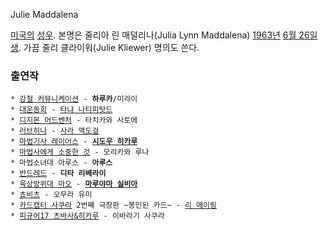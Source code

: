 Julie Maddalena 

[[미국]]의 [[성우]]. 본명은 줄리아 린 매덜리나(Julia Lynn Maddalena) [[1963년]] [[6월 26일]]생. 가끔 줄리 클라이워(Julie Kliewer) 명의도 쓴다.

=== 출연작 ===
 * [[강철 커뮤니케이션]] - '''하루카'''/미라이
 * [[대운동회]] - [[타냐 나티피탓드]]
 * [[디지몬 어드벤처]] - 타치카와 사토에
 * [[러브히나]] - [[사라 맥도걸]]
 * [[마법기사 레이어스]] - '''[[시도우 히카루]]'''
 * [[마법사에게 소중한 것]] - 모리카와 루나
 * 마법소녀대 아루스 - '''아루스'''
 * [[반드레드]] - '''디타 리베라이'''
 * [[육상방위대 마오]] - '''[[마루야마 실비아]]'''
 * [[쵸비츠]] - 오무라 유미
 * [[카드캡터 사쿠라]] 2번째 극장판 ~봉인된 카드~ - [[리 메이링]]
 * [[피규어17 츠바사&히카루]] - 이바라기 사쿠라
